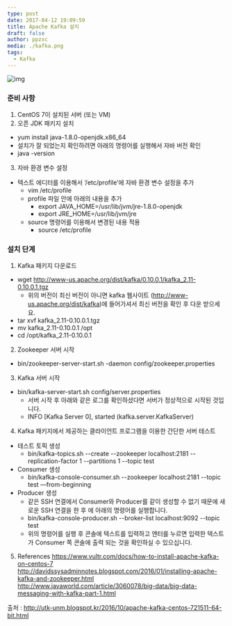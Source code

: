 ```yaml
---
type: post
date: 2017-04-12 19:09:59
title: Apache Kafka 설치
draft: false
author: ppzxc
media: ./kafka.png
tags:
  - Kafka
---
```


![img](./kafka.png)

### 준비 사항

1. CentOS 7이 설치된 서버 (또는 VM)
2. 오픈 JDK 패키지 설치

- yum install java-1.8.0-openjdk.x86_64
- 설치가 잘 되었는지 확인하려면 아래의 명령어를 실행해서 자바 버전 확인
- java -version

3. 자바 환경 변수 설정

- 텍스트 에디터를 이용해서 ‘/etc/profile’에 자바 환경 변수 설정을 추가
  - vim /etc/profile
  - profile 파일 안에 아래의 내용을 추가
    - export JAVA_HOME=/usr/lib/jvm/jre-1.8.0-openjdk
    - export JRE_HOME=/usr/lib/jvm/jre
  - source 명령어를 이용해서 변경된 내용 적용
    - source /etc/profile

### 설치 단계

1. Kafka 패키지 다운로드

- wget http://www-us.apache.org/dist/kafka/0.10.0.1/kafka_2.11-0.10.0.1.tgz
  - 위의 버전이 최신 버전이 아니면 kafka 웹사이트 (http://www-us.apache.org/dist/kafka)에 들어가셔서 최신 버전을 확인 후 다운 받으세요.
- tar xvf kafka_2.11-0.10.0.1.tgz
- mv kafka_2.11-0.10.0.1 /opt
- cd /opt/kafka_2.11-0.10.0.1

2. Zookeeper 서버 시작

- bin/zookeeper-server-start.sh -daemon config/zookeeper.properties

3. Kafka 서버 시작

- bin/kafka-server-start.sh config/server.properties
  - 서버 시작 후 아래와 같은 로그를 확인하셨다면 서버가 정상적으로 시작된 것입니다.
  - INFO [Kafka Server 0], started (kafka.server.KafkaServer)

4. Kafka 패키지에서 제공하는 클라이언트 프로그램을 이용한 간단한 서버 테스트

- 테스트 토픽 생성
  - bin/kafka-topics.sh --create --zookeeper localhost:2181 --replication-factor 1 --partitions 1 --topic test
- Consumer 생성
  - bin/kafka-console-consumer.sh --zookeeper localhost:2181 --topic test —from-beginning
- Producer 생성
  - 같은 SSH 연결에서 Consumer와 Producer를 같이 생성할 수 없기 때문에 새로운 SSH 연결을 한 후 에 아래의 명령어를 실행합니다.
  - bin/kafka-console-producer.sh --broker-list localhost:9092 --topic test
  - 위의 명령어를 실행 후 콘솔에 텍스트를 입력하고 엔터를 누르면 입력한 텍스트가 Consumer 쪽 콘솔에 출력 되는 것을 확인하실 수 있으십니다.

5. References
   https://www.vultr.com/docs/how-to-install-apache-kafka-on-centos-7
   http://davidssysadminnotes.blogspot.com/2016/01/installing-apache-kafka-and-zookeeper.html
   http://www.javaworld.com/article/3060078/big-data/big-data-messaging-with-kafka-part-1.html

출처 : http://utk-unm.blogspot.kr/2016/10/apache-kafka-centos-721511-64-bit.html
